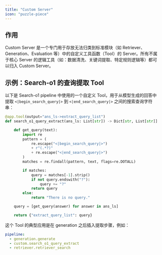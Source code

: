 ```yaml
---
title: "Custom Server"
icon: "puzzle-piece"
---
```


## 作用

Custom Server 是一个专门用于存放无法归类到标准模块（如 Retriever、Generation、Evaluation 等）中的自定义工具函数（Tool）的 Server。所有不属于核心 Server 的逻辑工具（如：数据清洗、关键词提取、特定规则逻辑等）都可以归入 Custom Server。

## 示例：Search-o1 的查询提取 Tool

以下是 Search-o1 pipeline 中使用的一个自定义 Tool，用于从模型生成的回答中提取 `<|begin_search_query|>` 到 `<|end_search_query|>` 之间的搜索查询字符串：

```python servers/custom/src/custom.py icon="python"
@app.tool(output="ans_ls->extract_query_list")
def search_o1_query_extract(ans_ls: List[str]) -> Dict[str, List[str]]:

    def get_query(text):
        import re
        pattern = (
            re.escape("<|begin_search_query|>")
            + r"(.*?)"
            + re.escape("<|end_search_query|>")
        )
        matches = re.findall(pattern, text, flags=re.DOTALL)

        if matches:
            query = matches[-1].strip()
            if not query.endswith("?"):
                query += "?"
            return query
        else:
            return "There is no query."

    query = [get_query(answer) for answer in ans_ls]

    return {"extract_query_list": query}
```

这个 Tool 的典型应用是在 generation 之后插入提取步骤，例如：

```yaml examples/search_o1.yaml
pipeline:
  - generation.generate
  - custom.search_o1_query_extract
  - retriever.retriever_search
```